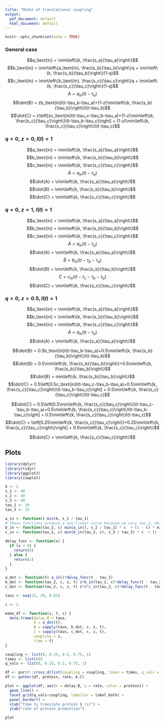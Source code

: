 ```yaml
---
title: "Model of translational coupling"
output:
  pdf_document: default
  html_document: default
---
```


```r
knitr::opts_chunk$set(echo = TRUE)
```

### General case

$$a_\text{in} = \min\left\{k, \frac{s_a}{\tau_a}\right\}$$
$$b_\text{in} = \min\left\{a_\text{in}, \frac{s_b}{\tau_b}\right\}q + \min\left\{k, \frac{s_b}{\tau_b}\right\}(1-q)$$
$$c_\text{in} = \min\left\{b_\text{in}, \frac{s_c}{\tau_c}\right\}q + \min\left\{k, \frac{s_c}{\tau_c}\right\}(1-q)$$
$$\dot{A} = a_\text{in}I(t-\tau_a)$$
$$\dot{B} = zb_\text{in}I(t-\tau_b-\tau_a)+(1-z)\min\left\{k, \frac{s_b}{\tau_b}\right\}I(t-\tau_b)$$
$$\dot{C} = z\left[zc_\text{in}I(t-\tau_c-\tau_b-\tau_a)+(1-z)\min\left\{k, \frac{s_c}{\tau_c}\right\}I(t-\tau_b-\tau_c)\right] + (1-z)\min\left\{k, \frac{s_c}{\tau_c}\right\}I(t-\tau_c)$$

### $q = 0,\ z = 0, I(t) = 1$

$$a_\text{in} = \min\left\{k, \frac{s_a}{\tau_a}\right\}$$
$$b_\text{in} = \min\left\{k, \frac{s_b}{\tau_b}\right\}$$
$$c_\text{in} = \min\left\{k, \frac{s_c}{\tau_c}\right\}$$
$$\dot{A} = a_\text{in}I(t-\tau_a)$$
$$\dot{A} = \min\left\{k, \frac{s_a}{\tau_a}\right\}$$
$$\dot{B} = \min\left\{k, \frac{s_b}{\tau_b}\right\}$$
$$\dot{C} = \min\left\{k, \frac{s_c}{\tau_c}\right\}$$

### $q = 0,\ z = 1,\ I(t) = 1$

$$a_\text{in} = \min\left\{k, \frac{s_a}{\tau_a}\right\}$$
$$b_\text{in} = \min\left\{k, \frac{s_b}{\tau_b}\right\}$$
$$c_\text{in} = \min\left\{k, \frac{s_c}{\tau_c}\right\}$$
$$\dot{A} = a_\text{in}I(t-\tau_a)$$
$$\dot{A} = \min\left\{k, \frac{s_a}{\tau_a}\right\}$$
$$\dot{B} = b_\text{in}I(t-\tau_b-\tau_a)$$
$$\dot{B} = \min\left\{k, \frac{s_b}{\tau_b}\right\}$$
$$\dot{C} = c_\text{in}I(t-\tau_c-\tau_b-\tau_a)$$
$$\dot{C} = \min\left\{k, \frac{s_c}{\tau_c}\right\}$$

### $q = 0,\ z = 0.5, I(t) = 1$

$$a_\text{in} = \min\left\{k, \frac{s_a}{\tau_a}\right\}$$
$$b_\text{in} = \min\left\{k, \frac{s_b}{\tau_b}\right\}$$
$$c_\text{in} = \min\left\{k, \frac{s_c}{\tau_c}\right\}$$
$$\dot{A} = a_\text{in}I(t-\tau_a)$$
$$\dot{A} = \min\left\{k, \frac{s_a}{\tau_a}\right\}$$

$$\dot{B} = 0.5b_\text{in}I(t-\tau_b-\tau_a)+0.5\min\left\{k, \frac{s_b}{\tau_b}\right\}I(t-\tau_b)$$
$$\dot{B} = 0.5\min\left\{k, \frac{s_b}{\tau_b}\right\}+0.5\min\left\{k, \frac{s_b}{\tau_b}\right\}$$
$$\dot{B} = min\left\{k, \frac{s_b}{\tau_b}\right\}$$
$$\dot{C} = 0.5\left[0.5c_\text{in}I(t-\tau_c-\tau_b-\tau_a)+0.5\min\left\{k, \frac{s_c}{\tau_c}\right\}I(t-\tau_b-\tau_c)\right] + 0.5\min\left\{k, \frac{s_c}{\tau_c}\right\}I(t-\tau_c)$$

$$\dot{C} = 0.5\left[0.5\min\left\{k, \frac{s_c}{\tau_c}\right\}I(t-\tau_c-\tau_b-\tau_a)+0.5\min\left\{k, \frac{s_c}{\tau_c}\right\}I(t-\tau_b-\tau_c)\right] + 0.5\min\left\{k, \frac{s_c}{\tau_c}\right\}I(t-\tau_c)$$
$$\dot{C} = \left[0.25\min\left\{k, \frac{s_c}{\tau_c}\right\}+0.25\min\left\{k, \frac{s_c}{\tau_c}\right\}\right] + 0.5\min\left\{k, \frac{s_c}{\tau_c}\right\}$$

$$\dot{C} = \min\left\{k, \frac{s_c}{\tau_c}\right\}$$

## Plots

```r
library(dplyr)
library(tidyr)
library(ggplot2)
library(cowplot)

k <- 2
s_1 <- 40
s_2 <- 40
s_3 <- 40
tau_1 <- 10
tau_3 <- 15

a_in <- function() min(k, s_1 / tau_1)
# These functions produce a non-linear curve because we vary tau_2, which is in the denominator
b_in <- function(tau_2, c) min(a_in(), s_2 / tau_2) * c  + (1 - c) * min(k, s_2 /tau_2)
c_in <- function(tau_2, c) min(b_in(tau_2, c), s_3 / tau_3) * c  + (1 - c) * min(k, s_3 /tau_3)

delay_func <- function(x) {
  if (x < 0) {
    return(0)
  } else {
    return(1)
  }
}

a_dot <- function(t) a_in()*delay_func(t - tau_1)
b_dot <- function(tau_2, c, z, t) z*b_in(tau_2, c)*delay_func(t - tau_2 - tau_1) + (1 - z)*min(k, s_2/tau_2)*delay_func(t - tau_2)
c_dot <- function(tau_2, c, z, t) z*z*c_in(tau_2, c)*delay_func(t - tau_2 - tau_1 - tau_3) + (1 - z)*min(k, s_3/tau_3)*delay_func(t - tau_3) + z*(1 - z)*min(k, s_3/tau_3)*delay_func(t - tau_2 - tau_3)

taus <- seq(15, 30, 0.01)

c <- 1

make_df <- function(z, t, c) {
  data.frame(delay_B = taus,
             A = a_dot(t),
             B = sapply(taus, b_dot, c, z, t),
             C = sapply(taus, c_dot, c, z, t),
             coupling = z,
             time = t)
}

coupling <- list(0, 0.25, 0.5, 0.75, 1)
times <- list(60)
q_vals <- list(0, 0.25, 0.5, 0.75, 1)

df <- purrr::cross_d(list(coupling = coupling, times = times, q_vals = q_vals)) %>% mutate(data = purrr::pmap(list(coupling, times, q_vals), make_df)) %>% unnest()
df <- gather(df, protein, rate, A:C)

plot <- ggplot(df, aes(x = delay_B, y = rate, color = protein)) +
  geom_line() +
  facet_grid(q_vals~coupling, labeller = label_both) +
  panel_border() +
  xlab("time to translate protein B (s)") +
  ylab("rate of protein production")

plot
```